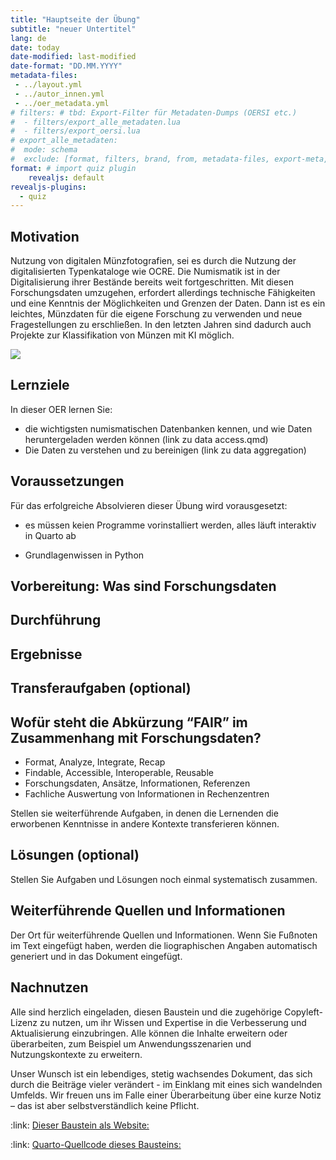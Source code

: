 ```yaml
---
title: "Hauptseite der Übung"
subtitle: "neuer Untertitel"
lang: de
date: today
date-modified: last-modified
date-format: "DD.MM.YYYY"
metadata-files: 
 - ../layout.yml
 - ../autor_innen.yml
 - ../oer_metadata.yml
# filters: # tbd: Export-Filter für Metadaten-Dumps (OERSI etc.)
#  - filters/export_alle_metadaten.lua
#  - filters/export_oersi.lua
# export_alle_metadaten:
#  mode: schema
#  exclude: [format, filters, brand, from, metadata-files, export-meta, export-meta-dir]
format: # import quiz plugin
    revealjs: default
revealjs-plugins:
  - quiz
---
```


## Motivation

Nutzung von digitalen Münzfotografien, sei es durch die Nutzung der digitalisierten Typenkataloge wie OCRE. Die Numismatik ist in der Digitalisierung ihrer Bestände bereits weit fortgeschritten.
Mit diesen Forschungsdaten umzugehen, erfordert allerdings technische Fähigkeiten und eine Kenntnis der Möglichkeiten und Grenzen der Daten. Dann ist es ein leichtes, Münzdaten für die eigene Forschung zu verwenden und neue Fragestellungen zu erschließen. In den letzten Jahren sind dadurch auch Projekte zur Klassifikation von Münzen mit KI möglich.

<img src="/assets/img/ai_visualization.png">

## Lernziele

In dieser OER lernen Sie:

- die wichtigsten numismatischen Datenbanken kennen, und wie Daten heruntergeladen werden können (link zu data access.qmd)
- Die Daten zu verstehen und zu bereinigen (link zu data aggregation)


## Voraussetzungen

Für das erfolgreiche Absolvieren dieser Übung wird vorausgesetzt:

- es müssen keien Programme vorinstalliert werden, alles läuft interaktiv in Quarto ab

- Grundlagenwissen in Python



## Vorbereitung: Was sind Forschungsdaten

## Durchführung

## Ergebnisse

## Transferaufgaben (optional)

## Wofür steht die Abkürzung "FAIR" im Zusammenhang mit Forschungsdaten? {.quiz-question}

- Format, Analyze, Integrate, Recap 
- [Findable, Accessible, Interoperable, Reusable ]{.correct}
- Forschungsdaten, Ansätze, Informationen, Referenzen
- Fachliche Auswertung von Informationen in Rechenzentren

Stellen sie weiterführende Aufgaben, in denen die Lernenden die erworbenen Kenntnisse in andere Kontexte transferieren können.

## Lösungen (optional)

Stellen Sie Aufgaben und Lösungen noch einmal systematisch zusammen.

## Weiterführende Quellen und Informationen

Der Ort für weiterführende Quellen und Informationen. Wenn Sie Fußnoten im Text eingefügt haben, werden die     liographischen Angaben automatisch generiert und in das Dokument eingefügt.

## Nachnutzen {.appendix}

Alle sind herzlich eingeladen, diesen Baustein und die zugehörige Copyleft-Lizenz zu nutzen, um ihr Wissen und Expertise in die Verbesserung und Aktualisierung einzubringen. Alle können die Inhalte erweitern oder überarbeiten, zum Beispiel um Anwendungsszenarien und Nutzungskontexte zu erweitern.

Unser Wunsch ist ein lebendiges, stetig wachsendes Dokument, das sich durch die Beiträge vieler verändert - im Einklang mit eines sich wandelnden Umfelds. Wir freuen uns im Falle einer Überarbeitung über eine kurze Notiz – das ist aber selbstverständlich keine Pflicht.

:link: [Dieser Baustein als Website:]({{< meta site-url >}})

:link: [Quarto-Quellcode dieses Bausteins:]({{< meta repo-url >}})

